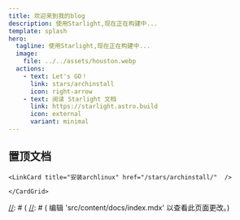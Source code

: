 ```yaml
---
title: 欢迎来到我的blog
description: 使用Starlight,现在正在构建中...
template: splash
hero:
  tagline: 使用Starlight,现在正在构建中...
  image:
    file: ../../assets/houston.webp
  actions:
    - text: Let's GO！
      link: stars/archinstall
      icon: right-arrow
    - text: 阅读 Starlight 文档
      link: https://starlight.astro.build
      icon: external
      variant: minimal
---
```



## 置顶文档
<CardGrid stagger>

    <LinkCard title="安装archlinux" href="/stars/archinstall/"  />

    </CardGrid>

[//]: # (## 后续步骤)

[//]: # ()
[//]: # (<CardGrid stagger>)

[//]: # (
[//]: # (		编辑 'src/content/docs/index.mdx' 以查看此页面更改。)

[//]: # (	</Card>)

[//]: # (	<Card title="添加新内容" icon="add-document">)

[//]: # (		将 Markdown 或 MDX 文件添加到 'src/content/docs' 以创建新页面。)

[//]: # (	</Card>)

[//]: # (	<Card title="配置您的网站" icon="setting">)

[//]: # (		在 'astro.config.mjs' 中编辑你的 'sidebar' 和其他配置。)

[//]: # (	</Card>)

[//]: # (	<Card title="阅读文档" icon="open-book">)

[//]: # (		在 [Starlight Docs]（https://starlight.astro.build/） 中了解更多信息。)

[//]: # (	</Card>)

[//]: # (</CardGrid>)
